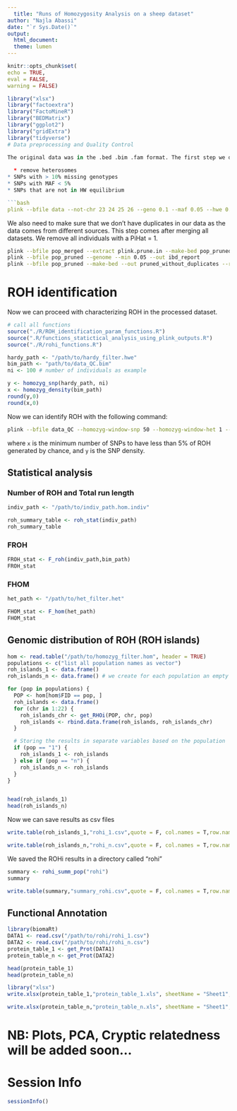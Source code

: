```yaml
---
  title: "Runs of Homozygosity Analysis on a sheep dataset"
author: "Najla Abassi"
date: "`r Sys.Date()`"
output:
  html_document:
  theme: lumen
---
```

  
  ```r
knitr::opts_chunk$set(
  echo = TRUE,
  eval = FALSE,
  warning = FALSE)
```

```r
library("xlsx")
library("factoextra")
library("FactoMineR")
library("BEDMatrix")
library("ggplot2")
library("gridExtra")
library("tidyverse")
# Data preprocessing and Quality Control

The original data was in the .bed .bim .fam format. The first step we did is to perform QC using the following metrics:
  
  * remove heterosomes
* SNPs with > 10% missing genotypes
* SNPs with MAF < 5%
* SNPs that are not in HW equilibrium

```bash
plink --bfile data --not-chr 23 24 25 26 --geno 0.1 --maf 0.05 --hwe 0.0001 --make-bed --out data_QC
```

We also need to make sure that we don't have duplicates in our data as the data comes from different sources. This step comes after merging all datasets. We remove all individuals with a PiHat = 1.

```bash
plink --bfile pop_merged --extract plink.prune.in --make-bed pop_pruned
plink --bfile pop_pruned --genome --min 0.05 --out ibd_report
plink --bfile pop_pruned --make-bed --out pruned_without_duplicates --remove duplucates.txt
```

# ROH identification

Now we can proceed with characterizing ROH in the processed dataset. 

```r
# call all functions
source("./R/ROH_identification_param_functions.R")
source(".R/functions_statictical_analysis_using_plink_outputs.R")
source("./R/rohi_functions.R")
```


```r
hardy_path <- "/path/to/hardy_filter.hwe"
bim_path <- "path/to/data_QC.bim"
ni <- 100 # number of individuals as example

y <- homozyg_snp(hardy_path, ni)
x <- homozyg_density(bim_path)
round(y,0)
round(x,0)
```

Now we can identify ROH with the following command:

```bash
plink --bfile data_QC --homozyg-window-snp 50 --homozyg-window-het 1 --homozyg-window-missing 2 --homozyg-gap 100 --homozyg-kb 500 --homozyg-density x --homozyg-snp y --out homozyg_filter
```

where `x` is the minimum number of SNPs to have less than 5% of ROH generated by chance, and `y` is the SNP density.

## Statistical analysis

### Number of ROH and Total run length

```r
indiv_path <- "/path/to/indiv_path.hom.indiv"

roh_summary_table <- roh_stat(indiv_path)
roh_summary_table

```

### FROH

```r
FROH_stat <- F_roh(indiv_path,bim_path)
FROH_stat
```

### FHOM

```r
het_path <- "/path/to/het_filter.het"

FHOM_stat <- F_hom(het_path)
FHOM_stat

```

## Genomic distribution of ROH (ROH islands)

```r
hom <- read.table("/path/to/homozyg_filter.hom", header = TRUE)
populations <- c("list all population names as vector")
roh_islands_1 <- data.frame()
roh_islands_n <- data.frame() # we create for each population an empty dataframe; here we show the example for 2 populations

for (pop in populations) {
  POP <- hom[hom$FID == pop, ]
  roh_islands <- data.frame()
  for (chr in 1:22) {
    roh_islands_chr <- get_RHOi(POP, chr, pop)
    roh_islands <- rbind.data.frame(roh_islands, roh_islands_chr)
  }

  # Storing the results in separate variables based on the population
  if (pop == "1") {
    roh_islands_1 <- roh_islands
  } else if (pop == "n") {
    roh_islands_n <- roh_islands
  } 
}


head(roh_islands_1)
head(roh_islands_n)

```

Now we can save results as csv files

```r
write.table(roh_islands_1,"rohi_1.csv",quote = F, col.names = T,row.names = F, sep = ",")

write.table(roh_islands_n,"rohi_n.csv",quote = F, col.names = T,row.names = F, sep = ",")

```

We saved the ROHi results in a directory called "rohi"

```r
summary <- rohi_summ_pop("rohi")
summary

```

```r
write.table(summary,"summary_rohi.csv",quote = F, col.names = T,row.names = F, sep = ",")

```

## Functional Annotation

```r
library(biomaRt)
DATA1 <- read.csv("/path/to/rohi/rohi_1.csv")
DATA2 <- read.csv("/path/to/rohi/rohi_n.csv")
protein_table_1 <- get_Prot(DATA1)
protein_table_n <- get_Prot(DATA2)

head(protein_table_1)
head(protein_table_n)

```

```r
library("xlsx")
write.xlsx(protein_table_1,"protein_table_1.xls", sheetName = "Sheet1", col.names = T, row.names = F, append = F)

write.xlsx(protein_table_n,"protein_table_n.xls", sheetName = "Sheet1", col.names = T, row.names = F, append = F)

```
# NB: Plots, PCA, Cryptic relatedness will be added soon...

# Session Info {-}
```r
sessionInfo()
```


